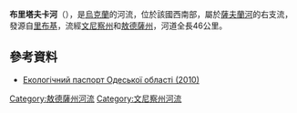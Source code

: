 '''布里塔夫卡河'''（{{lang-uk|Мала Савранка}}），是[[烏克蘭|烏克蘭]]的河流，位於該國西南部，屬於[[薩夫蘭河|薩夫蘭河]]的右支流，發源自[[里布基|里布基]]，流經[[文尼察州|文尼察州]]和[[敖德薩州|敖德薩州]]，河道全長46公里。

==參考資料==
* [https://archive.is/20121205013649/www.menr.gov.ua/content/article/5988 Екологічний паспорт Одеської області (2010)]

{{DEFAULTSORT:Бритавка (річка)}}
[[Category:敖德薩州河流|Category:敖德薩州河流]]
[[Category:文尼察州河流|Category:文尼察州河流]]


{{Ukraine-river-stub}}